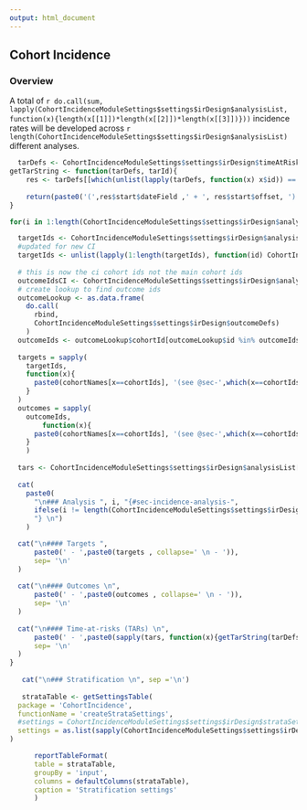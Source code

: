 ```yaml
---
output: html_document
---
```

  
## Cohort Incidence

### Overview

A total of ``r do.call(sum, lapply(CohortIncidenceModuleSettings$settings$irDesign$analysisList, function(x){length(x[[1]])*length(x[[2]])*length(x[[3]])}))`` incidence rates will be developed across ``r length(CohortIncidenceModuleSettings$settings$irDesign$analysisList)`` different analyses.

```r

  tarDefs <- CohortIncidenceModuleSettings$settings$irDesign$timeAtRiskDefs
getTarString <- function(tarDefs, tarId){
    res <- tarDefs[[which(unlist(lapply(tarDefs, function(x) x$id)) == tarId)]]
    
    return(paste0('(',res$start$dateField ,' + ', res$start$offset, ') - (', res$end$dateField, ' + ', res$end$offset, ')'))
}

for(i in 1:length(CohortIncidenceModuleSettings$settings$irDesign$analysisList)){

  targetIds <- CohortIncidenceModuleSettings$settings$irDesign$analysisList[[i]]$targets
  #updated for new CI
  targetIds <- unlist(lapply(1:length(targetIds), function(id) CohortIncidenceModuleSettings$settings$irDesign$targetDefs[[id]]$id))
  
  # this is now the ci cohort ids not the main cohort ids
  outcomeIdsCI <- CohortIncidenceModuleSettings$settings$irDesign$analysisList[[i]]$outcomes
  # create lookup to find outcome ids
  outcomeLookup <- as.data.frame(
    do.call(
      rbind, 
      CohortIncidenceModuleSettings$settings$irDesign$outcomeDefs)
    )
  outcomeIds <- outcomeLookup$cohortId[outcomeLookup$id %in% outcomeIdsCI]
  
  targets = sapply(
    targetIds, 
    function(x){
      paste0(cohortNames[x==cohortIds], '(see @sec-',which(x==cohortIds), ')')
    }
  )
  outcomes = sapply(
    outcomeIds, 
        function(x){
      paste0(cohortNames[x==cohortIds], '(see @sec-',which(x==cohortIds), ')')
    }
    )
  
  tars <- CohortIncidenceModuleSettings$settings$irDesign$analysisList[[i]]$tars
  
  cat(
    paste0(
      "\n### Analysis ", i, "{#sec-incidence-analysis-",
      ifelse(i != length(CohortIncidenceModuleSettings$settings$irDesign$analysisList), i, 'end'),
      "} \n")
    )

  cat("\n#### Targets ",
      paste0(' - ',paste0(targets , collapse=' \n - ')), 
      sep= '\n'
  )
  
  cat("\n#### Outcomes \n",
      paste0(' - ',paste0(outcomes , collapse=' \n - ')), 
      sep= '\n'
  )
  
  cat("\n#### Time-at-risks (TARs) \n",
      paste0(' - ',paste0(sapply(tars, function(x){getTarString(tarDefs, x)}) , collapse=' \n - ')), 
      sep= '\n'
  )
}
  
   cat("\n### Stratification \n", sep ='\n')
   
   strataTable <- getSettingsTable(
  package = 'CohortIncidence', 
  functionName = 'createStrataSettings',
  #settings = CohortIncidenceModuleSettings$settings$irDesign$strataSettings
  settings = as.list(sapply(CohortIncidenceModuleSettings$settings$irDesign$strataSettings, function(x) paste(x, sep = ',', collapse = ','))) 
)

      reportTableFormat(
      table = strataTable, 
      groupBy = 'input',
      columns = defaultColumns(strataTable),
      caption = 'Stratification settings'
      )

      
  
```

